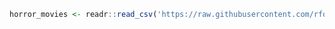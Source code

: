 ```r
horror_movies <- readr::read_csv('https://raw.githubusercontent.com/rfordatascience/tidytuesday/master/data/2022/2022-11-01/horror_movies.csv')
```

